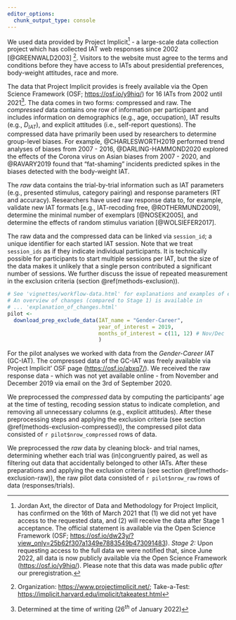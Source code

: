 ```yaml
---
editor_options: 
  chunk_output_type: console
---
```

<!--
###############################################################################
###############################################################################
### LICENSE:                                                                ###
### This code is available under a CC BY-NC-SA 4.0 license                  ###
### https://creativecommons.org/licenses/by-nc-sa/4.0/                      ###
###                                                                         ###
### BY  – Credit must be given to the creator                               ###
### NC  – Only noncommercial uses of the work are permitted                 ###
### SA  – Adaptations must be shared under the same terms                   ###
###############################################################################
###############################################################################
-->

We used data provided by Project Implicit[^data_availability] - a large-scale data collection project which has collected IAT web responses since 2002 [@GREENWALD2003] [^website_organization2]. Visitors to the website must agree to the terms and conditions before they have access to IATs about presidential preferences, body-weight attitudes, race and more.

<!-- footnote -->
[^data_availability]: Jordan Axt, the director of Data and Methodology for Project Implicit, has confirmed on the 16th of March 2021 that (1) we did not yet have access to the requested data, and (2) will receive the data after Stage 1 acceptance. The official statement is available via the Open Science Framework (OSF; [https://osf.io/dw23y/?view_only=25b62f307a1349e7883549b473091483](https://osf.io/dw23y/?view_only=25b62f307a1349e7883549b473091483)). *Stage 2:* Upon requesting access to the full data we were notified that, since June 2022, all data is now publicly available via the Open Science Framework ([https://osf.io/y9hiq/](https://osf.io/y9hiq/)). Please note that this data was made public *after* our preregistration.

<!-- footnotes to refer to the project implicit websites -->
[^website_organization2]: Organization: [https://www.projectimplicit.net/](https://www.projectimplicit.net/); Take-a-Test:  [https://implicit.harvard.edu/implicit/takeatest.html](https://implicit.harvard.edu/implicit/takeatest.html)

The data that Project Implicit provides is freely available via the Open Science Framework (OSF; [https://osf.io/y9hiq/](https://osf.io/y9hiq/)) for 16 IATs from 2002 until 2021[^n_iats]. The data comes in two forms: compressed and raw. The *compressed* data contains one row of information per participant and includes information on demographics (e.g., age, occupation), IAT results (e.g., $D_{IAT}$), and explicit attitudes (i.e., self-report questions). The compressed data have primarily been used by researchers to determine group-level biases. For example, @CHARLESWORTH2019 performed trend analyses of biases from 2007 - 2016, @DARLING-HAMMOND2020 explored the effects of the Corona virus on Asian biases from 2007 - 2020, and @RAVARY2019 found that "fat-shaming" incidents predicted spikes in the biases detected with the body-weight IAT.

<!-- footnote -->
[^n_iats]: Determined at the time of writing ($26^{th}$ of January 2022)

The *raw* data contains the trial-by-trial information such as IAT parameters (e.g., presented stimulus, category pairing) and response parameters (RT and accuracy). Researchers have used raw response data to, for example, validate new IAT formats [e.g., IAT-recoding free, @ROTHERMUND2009], determine the minimal number of exemplars [@NOSEK2005], and determine the effects of random stimulus variation [@WOLSIEFER2017]. 

The raw data and the compressed data can be linked via `session_id`; a unique identifier for each started IAT session. Note that we treat `session_ids` as if they indicate individual participants. It is technically possible for participants to start multiple sessions per IAT, but the size of the data makes it unlikely that a single person contributed a significant number of sessions. We further discuss the issue of repeated measurement in the exclusion criteria (section \@ref(methods-exclusion)).

```r
# See 'vignettes/workflow-data.html' for explanations and examples of each step.
# An overview of changes (compared to Stage 1) is available in 
# ... 'explanation_of_changes.html'
pilot <-
  download_prep_exclude_data(IAT_name = "Gender-Career",
                             year_of_interest = 2019,
                             months_of_interest = c(11, 12) # Nov/Dec
                             )
```

For the pilot analyses we worked with data from the *Gender-Career IAT* (GC-IAT). The compressed data of the GC-IAT was freely available via Project Implicit' OSF page ([https://osf.io/abxq7/](https://osf.io/abxq7/)). We received the raw response data - which was not yet available online - from November and December 2019 via email on the 3rd of September 2020.

We preprocessed the *compressed* data by computing the participants' age at the time of testing, recoding session status to indicate completion, and removing all unnecessary columns (e.g., explicit attitudes). After these preprocessing steps and applying the exclusion criteria (see section \@ref(methods-exclusion-compressed)), the compressed pilot data consisted of `r pilot$nrow_compressed` rows of data.

We preprocessed the *raw* data by cleaning block- and trial names, determining whether each trial was (in)congruently paired, as well as filtering out data that accidentally belonged to other IATs. After these preparations and applying the exclusion criteria (see section \@ref(methods-exclusion-raw)), the raw pilot data consisted of `r pilot$nrow_raw` rows of data (responses/trials). 
